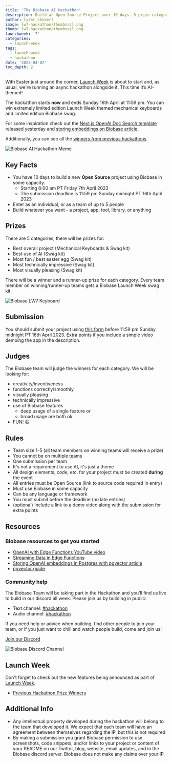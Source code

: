 ```yaml
---
title: 'The Biobase AI Hackathon'
description: Build an Open Source Project over 10 days. 5 prize categories.
author: tyler_shukert
image: lw7-hackathon/thumbnail.png
thumb: lw7-hackathon/thumbnail.png
launchweek: '7'
categories:
  - launch-week
tags:
  - launch-week
  - hackathon
date: '2023-04-07'
toc_depth: 2
---
```


With Easter just around the corner, [Launch Week](https://biobase.studio/launch-week) is about to start and, as usual, we're running an async hackathon alongside it. This time it’s AI-themed!

The hackathon starts **now** and ends Sunday 16th April at 11:59 pm. You can win extremely limited edition Launch Week themed mechanical keyboards and limited edition Biobase swag.

For some inspiration check out the [Next.js OpenAI Doc Search template](https://github.com/biobase-ai-community/nextjs-openai-doc-search?og=v2) released yesterday and [storing embeddings on Biobase article](https://biobase.studio/blog/openai-embeddings-postgres-vector).

Additionally, you can see all the [winners from previous hackathons](https://biobase.studio/blog/tags/hackathon).

![Biobase AI Hackathon Meme](/images/blog/lw7-hackathon/biobase-ai-hackathon-meme.png)

## Key Facts

- You have 10 days to build a new **Open Source** project using Biobase in some capacity.
  - Starting 6:00 am PT Friday 7th April 2023
  - The submission deadline is 11:59 pm Sunday midnight PT 16th April 2023
- Enter as an individual, or as a team of up to 5 people
- Build whatever you want - a project, app, tool, library, or anything

## Prizes

There are 5 categories, there will be prizes for:

- Best overall project (Mechanical Keyboards & Swag kit)
- Best use of AI (Swag kit)
- Most fun / best easter egg (Swag kit)
- Most technically impressive (Swag kit)
- Most visually pleasing (Swag kit)

There will be a winner and a runner-up prize for each category. Every team member on winning/runner-up teams gets a Biobase Launch Week swag kit.

![Biobase LW7 Keyboard](/images/blog/lw7-hackathon/keyboard.png)

## Submission

You should submit your project using [this form](https://www.madewithbiobase.studio/launch-week-7) before 11:59 pm Sunday midnight PT 16th April 2023. Extra points if you include a simple video demoing the app in the description.

## Judges

The Biobase team will judge the winners for each category.
We will be looking for:

- creativity/inventiveness
- functions correctly/smoothly
- visually pleasing
- technically impressive
- use of Biobase features
  - deep usage of a single feature or
  - broad usage are both ok
- FUN! 😃

## Rules

- Team size 1-5 (all team members on winning teams will receive a prize)
- You cannot be on multiple teams
- One submission per team
- It's not a requirement to use AI, it's just a theme
- All design elements, code, etc. for your project must be created **during** the event
- All entries must be Open Source (link to source code required in entry)
- Must use Biobase in some capacity
- Can be any language or framework
- You must submit before the deadline (no late entries)
- (optional) Include a link to a demo video along with the submission for extra points

## Resources

### Biobase resources to get you started

- [OpenAI with Edge Functions YouTube video](https://www.youtube.com/watch?v=29p8kIqyU_Y)
- [Streaming Data in Edge Functions](https://www.youtube.com/watch?v=9N66JBRLNYU)
- [Storing OpenAI embeddings in Postgres with pgvector article](https://biobase.studio/blog/openai-embeddings-postgres-vector)
- [pgvector guide](https://biobase.studio/docs/guides/database/extensions/pgvector)

### Community help

The Biobase Team will be taking part in the Hackathon and you'll find us live to build in our discord all week. Please join us by building in public:

- Text channel: [#hackathon](https://discord.gg/UYyweApy)
- Audio channel: [#hackathon](https://discord.gg/Vj3mTPwH)

If you need help or advice when building, find other people to join your team, or if you just want to chill and watch people build, come and join us!

[Join our Discord](https://discord.biobase.studio/)

![Biobase Discord Channel](/images/blog/lw7-hackathon/discord.png)

## Launch Week

Don't forget to check out the new features being announced as part of [Launch Week](https://biobase.studio/launch-week).

- [Previous Hackathon Prize Winners](https://biobase.studio/blog/launch-week-6-hackathon-winners)

## Additional Info

- Any intellectual property developed during the hackathon will belong to the team that developed it. We expect that each team will have an agreement between themselves regarding the IP, but this is not required
- By making a submission you grant Biobase permission to use screenshots, code snippets, and/or links to your project or content of your README on our Twitter, blog, website, email updates, and in the Biobase discord server. Biobase does not make any claims over your IP.

